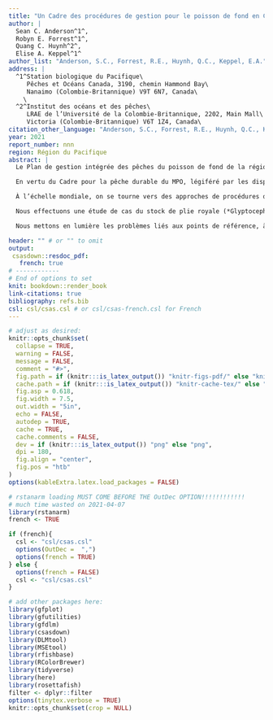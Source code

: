 ```yaml
---
title: "Un Cadre des procédures de gestion pour le poisson de fond en Colombie-Britannique"
author: |
  Sean C. Anderson^1^,
  Robyn E. Forrest^1^,
  Quang C. Huynh^2^,
  Elise A. Keppel^1^
author_list: "Anderson, S.C., Forrest, R.E., Huynh, Q.C., Keppel, E.A."
address: |
  ^1^Station biologique du Pacifique\
     Pêches et Océans Canada, 3190, chemin Hammond Bay\
     Nanaimo (Colombie-Britannique) V9T 6N7, Canada\
    \
  ^2^Institut des océans et des pêches\
     LRAE de l’Université de la Colombie-Britannique, 2202, Main Mall\
     Victoria (Colombie-Britannique) V6T 1Z4, Canada\
citation_other_language: "Anderson, S.C., Forrest, R.E., Huynh, Q.C., Keppel, E.A. 2020. A management procedure framework for groundﬁsh in British Columbia. DFO Can. Sci. Advis. Sec. Res. Doc. 2021/nnn. vi + 141 p."
year: 2021
report_number: nnn
region: Région du Pacifique
abstract: |
  Le Plan de gestion intégrée des pêches du poisson de fond de la région du Pacifique énumère environ 80 stocks de poissons pour lesquels il faut fixer des totaux autorisés des captures annuels, dont la plupart sont appliqués sous forme de quotas individuels transférables dans la pêche intégrée du poisson de fond de la Colombie-Britannique (C.-B.). Pour la majorité des stocks rencontrés dans la pêche intégrée du poisson de fond, les données sont considérées comme limitées; les stocks définis comme étant à données limitées sont ceux pour lesquels les données sont insuffisantes pour que l’on puisse en estimer de façon fiable l’état, l’abondance ou la productivité au moyen de méthodes classiques d’évaluation des stocks comme les modèles statistiques des prises selon l’âge. Dans les dernières décennies, les évaluations des stocks de poisson de fond menées par Pêches et Océans Canada (MPO) se sont concentrées sur les stocks riches en données, ce qui a donné un sous-ensemble de stocks pour lesquels on dispose d’évaluations complètes, tandis que de nombreux stocks sur lesquels on a moins de données informatives ne sont toujours pas évalués.

  En vertu du Cadre pour la pêche durable du MPO, légiféré par les dispositions sur les stocks de poissons de la *Loi sur les pêches*, les stocks de poissons doivent être gérés à des niveaux durables, plus précisément à des niveaux de biomasse supérieurs au point de référence limite (PRL). Dans le cas des stocks à données limitées, les données sont souvent insuffisantes pour que l’on puisse tenir compte adéquatement de l’incertitude dans l’évaluation de l’état des stocks par rapport aux points de référence biologiques dans les évaluations classiques. Au lieu de nous concentrer sur la connaissance explicite de l’état actuel des stocks, nous proposons une approche axée sur la gestion qui met l’accent sur le choix de procédures de gestion (PG) offrant une probabilité élevée de maintenir les stocks de poissons au-dessus des points de référence implicitement connus dans différents états de la nature possibles, quelles que soient la qualité et la quantité des données disponibles.

  À l’échelle mondiale, on se tourne vers des approches de procédures de gestion (ou d’évaluation des stratégies de gestion) pour fournir des avis scientifiques sur les stocks de poissons par simulation en boucle fermée. La simulation en boucle fermée diffère de l’évaluation classique des stocks parce qu’elle simule la rétroaction entre la mise en œuvre des procédures de gestion et un système simulé représentant le stock de poisson et son environnement, décrite par un ou plusieurs modèles opérationnels (MO). Le présent document décrit une méthodologie pour élaborer des modèles opérationnels appropriés, mettre à l’essai des séries de procédures de gestion et déterminer celles qui répondent le mieux aux objectifs de la gestion des pêches et des intervenants. Nous présentons six étapes de pratiques exemplaires pour les approches de procédures de gestion : 1) la définition du contexte décisionnel, 2) l’établissement des objectifs et des paramètres de rendement, 3) la spécification des modèles opérationnels, 4) la sélection des procédures de gestion possibles, 5) la réalisation des simulations en boucle fermée et 6) la présentation des résultats pour évaluer les compromis. Nous décrivons ensuite l’approche que nous proposons (le « Cadre des procédures de gestion ») et comment elle cherche à réaliser chacune de ces étapes de pratiques exemplaires. Le Cadre comprend des objectifs de pêche et de conservation provisoires et des paramètres de rendement fondés sur les politiques du Cadre pour la pêche durable, une bibliothèque provisoire de procédures de gestion à données limitées qui sont appropriées pour les stocks de poisson de fond de la Colombie-Britannique et des visualisations provisoires pour aider les décideurs à évaluer le rendement des procédures et les compromis entre elles.

  Nous effectuons une étude de cas du stock de plie royale (*Glyptocephalus zachirus*) dans la zone de gestion du poisson de fond de la côte ouest de l’île de Vancouver (zone 3CD) pour faire la démonstration d’une application du Cadre des procédures de gestion. Cette étude de cas utilise six modèles opérationnels de l’ensemble de référence et deux modèles opérationnels de l’ensemble de robustesse. Elle présente un ensemble de procédures de gestion fondées sur des indices de relevé, de prises constantes et de procédures de gestion fondées sur la production excédentaire qui offrent une probabilité supérieure à 0,9 (neuf fois sur dix) de maintenir la biomasse au-dessus du PRL à long terme (35 à 50 ans dans le futur) tout en conservant une probabilité supérieure à 0,8 (quatre fois sur cinq) de maintenir les prises au moins aux niveaux moyens récents (5 ans) dans le futur proche (1 à 10 ans) dans les modèles opérationnels de l’ensemble de référence. Nous présentons également des paramètres de rendement liés à la probabilité à long terme que la biomasse demeure au-dessus du point de référence supérieur du stock, la probabilité à long terme de pêcher en deçà de *F*~MSY~ (mortalité par pêche au rendement maximal durable), la probabilité à long terme de maintenir les prises au-dessus des niveaux moyens récents et la probabilité que la variabilité des prises demeure sous les niveaux historiques. Pour quatre des procédures de gestion, les paramètres de rendement n’étaient que légèrement inférieurs dans les modèles opérationnels de l’ensemble de robustesse, comparativement à ceux de l’ensemble de référence, tandis que les autres procédures de gestion étaient plus sensibles à ces scénarios de robustesse des modèles opérationnels.

  Nous mettons en lumière les problèmes liés aux points de référence, à l’ajustement des procédures de gestion, à la fréquence et aux déclencheurs des évaluations, à l’inclusion des effets environnementaux, à l’évaluation de la valeur de l’information et à l’utilisation de ce Cadre dans les plans de rétablissement des stocks. Dans l’ensemble, notre Cadre met l’accent sur la transparence et la reproductibilité et, à cette fin, nous élaborons un progiciel connexe pour le logiciel statistique R qui facilite les applications du Cadre. Globalement, notre intention est d’améliorer la capacité de la Direction des sciences de la région du Pacifique à fournir des avis sur les prises fondés sur des données probantes pour un plus grand nombre de stocks de poisson de fond — quelles que soient les limites des données — d’une manière normalisée et transparente, conformément au Cadre pour la pêche durable du MPO, aux dispositions sur les stocks de poissons de la *Loi sur les pêches* et aux pratiques exemplaires internationales.

header: "" # or "" to omit
output:
 csasdown::resdoc_pdf:
   french: true
# ------------
# End of options to set
knit: bookdown::render_book
link-citations: true
bibliography: refs.bib
csl: csl/csas.csl # or csl/csas-french.csl for French
---
```


```r
# adjust as desired:
knitr::opts_chunk$set(
  collapse = TRUE,
  warning = FALSE,
  message = FALSE,
  comment = "#>",
  fig.path = if (knitr:::is_latex_output()) "knitr-figs-pdf/" else "knitr-figs-docx/",
  cache.path = if (knitr:::is_latex_output()) "knitr-cache-tex/" else "knitr-cache-docx/",
  fig.asp = 0.618,
  fig.width = 7.5,
  out.width = "5in",
  echo = FALSE,
  autodep = TRUE,
  cache = TRUE,
  cache.comments = FALSE,
  dev = if (knitr:::is_latex_output()) "png" else "png",
  dpi = 180,
  fig.align = "center",
  fig.pos = "htb"
)
options(kableExtra.latex.load_packages = FALSE)
```

```r
# rstanarm loading MUST COME BEFORE THE OutDec OPTION!!!!!!!!!!!!
# much time wasted on 2021-04-07
library(rstanarm)
french <- TRUE

if (french){
  csl <- "csl/csas.csl"
  options(OutDec =  ",")
  options(french = TRUE)
} else {
  options(french = FALSE)
  csl <- "csl/csas.csl"
}

# add other packages here:
library(gfplot)
library(gfutilities)
library(gfdlm)
library(csasdown)
library(DLMtool)
library(MSEtool)
library(rfishbase)
library(RColorBrewer)
library(tidyverse)
library(here)
library(rosettafish)
filter <- dplyr::filter
options(tinytex.verbose = TRUE)
knitr::opts_chunk$set(crop = NULL)
```
